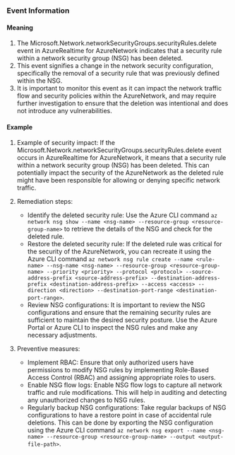 
### Event Information

#### Meaning

1. The Microsoft.Network.networkSecurityGroups.securityRules.delete event in AzureRealtime for AzureNetwork indicates that a security rule within a network security group (NSG) has been deleted.
2. This event signifies a change in the network security configuration, specifically the removal of a security rule that was previously defined within the NSG.
3. It is important to monitor this event as it can impact the network traffic flow and security policies within the AzureNetwork, and may require further investigation to ensure that the deletion was intentional and does not introduce any vulnerabilities.

#### Example

1. Example of security impact: If the Microsoft.Network.networkSecurityGroups.securityRules.delete event occurs in AzureRealtime for AzureNetwork, it means that a security rule within a network security group (NSG) has been deleted. This can potentially impact the security of the AzureNetwork as the deleted rule might have been responsible for allowing or denying specific network traffic.

2. Remediation steps:
   - Identify the deleted security rule: Use the Azure CLI command `az network nsg show --name <nsg-name> --resource-group <resource-group-name>` to retrieve the details of the NSG and check for the deleted rule.
   - Restore the deleted security rule: If the deleted rule was critical for the security of the AzureNetwork, you can recreate it using the Azure CLI command `az network nsg rule create --name <rule-name> --nsg-name <nsg-name> --resource-group <resource-group-name> --priority <priority> --protocol <protocol> --source-address-prefix <source-address-prefix> --destination-address-prefix <destination-address-prefix> --access <access> --direction <direction> --destination-port-range <destination-port-range>`.
   - Review NSG configurations: It is important to review the NSG configurations and ensure that the remaining security rules are sufficient to maintain the desired security posture. Use the Azure Portal or Azure CLI to inspect the NSG rules and make any necessary adjustments.

3. Preventive measures:
   - Implement RBAC: Ensure that only authorized users have permissions to modify NSG rules by implementing Role-Based Access Control (RBAC) and assigning appropriate roles to users.
   - Enable NSG flow logs: Enable NSG flow logs to capture all network traffic and rule modifications. This will help in auditing and detecting any unauthorized changes to NSG rules.
   - Regularly backup NSG configurations: Take regular backups of NSG configurations to have a restore point in case of accidental rule deletions. This can be done by exporting the NSG configuration using the Azure CLI command `az network nsg export --name <nsg-name> --resource-group <resource-group-name> --output <output-file-path>`.

